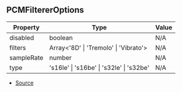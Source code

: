 ## PCMFiltererOptions

| Property | Type | Value |
| ----------- | ----------- | ----------- |
| disabled | boolean | N/A |
| filters | Array\<'8D' \| 'Tremolo' \| 'Vibrato'> | N/A |
| sampleRate | number | N/A |
| type | 's16le' \| 's16be' \| 's32le' \| 's32be' | N/A |


- [Source](https://github.com/Androz2091/discord-player/blob/e2a9cfc/packages/equalizer/src/audio/AudioFilter.ts#L14)
